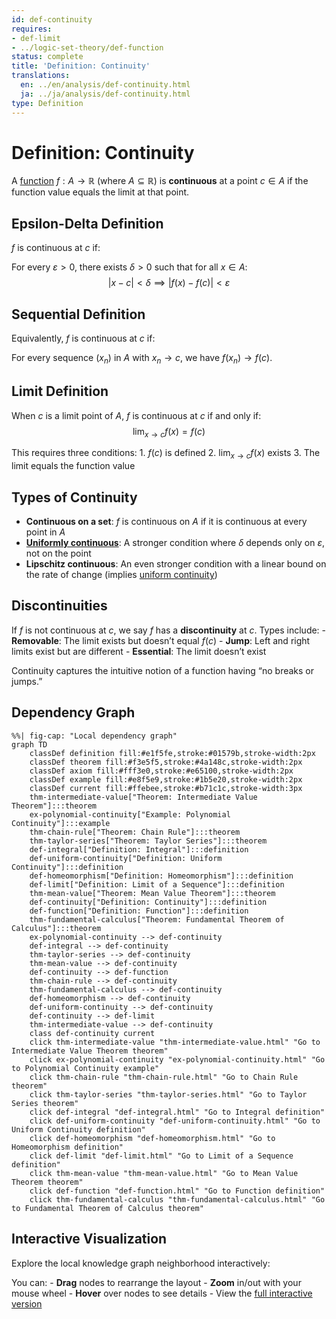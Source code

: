 ```yaml
---
id: def-continuity
requires:
- def-limit
- ../logic-set-theory/def-function
status: complete
title: 'Definition: Continuity'
translations:
  en: ../en/analysis/def-continuity.html
  ja: ../ja/analysis/def-continuity.html
type: Definition
---
```


# Definition: Continuity {#def-continuity}

A [function](../logic-set-theory/def-function.qmd) $f: A \to \mathbb{R}$ (where $A \subseteq \mathbb{R}$) is **continuous** at a point $c \in A$ if the function value equals the limit at that point.

## Epsilon-Delta Definition

$f$ is continuous at $c$ if:

For every $\varepsilon > 0$, there exists $\delta > 0$ such that for all $x \in A$:
$$|x - c| < \delta \implies |f(x) - f(c)| < \varepsilon$$

## Sequential Definition

Equivalently, $f$ is continuous at $c$ if:

For every sequence $(x_n)$ in $A$ with $x_n \to c$, we have $f(x_n) \to f(c)$.

## Limit Definition

When $c$ is a limit point of $A$, $f$ is continuous at $c$ if and only if:
$$\lim_{x \to c} f(x) = f(c)$$

This requires three conditions:
1. $f(c)$ is defined
2. $\lim_{x \to c} f(x)$ exists
3. The limit equals the function value

## Types of Continuity

- **Continuous on a set**: $f$ is continuous on $A$ if it is continuous at every point in $A$
- **[Uniformly continuous](def-uniform-continuity.qmd)**: A stronger condition where $\delta$ depends only on $\varepsilon$, not on the point
- **Lipschitz continuous**: An even stronger condition with a linear bound on the rate of change (implies [uniform continuity](def-uniform-continuity.qmd))

## Discontinuities

If $f$ is not continuous at $c$, we say $f$ has a **discontinuity** at $c$. Types include:
- **Removable**: The limit exists but doesn't equal $f(c)$
- **Jump**: Left and right limits exist but are different
- **Essential**: The limit doesn't exist

Continuity captures the intuitive notion of a function having "no breaks or jumps."

## Dependency Graph

```mermaid
%%| fig-cap: "Local dependency graph"
graph TD
    classDef definition fill:#e1f5fe,stroke:#01579b,stroke-width:2px
    classDef theorem fill:#f3e5f5,stroke:#4a148c,stroke-width:2px
    classDef axiom fill:#fff3e0,stroke:#e65100,stroke-width:2px
    classDef example fill:#e8f5e9,stroke:#1b5e20,stroke-width:2px
    classDef current fill:#ffebee,stroke:#b71c1c,stroke-width:3px
    thm-intermediate-value["Theorem: Intermediate Value Theorem"]:::theorem
    ex-polynomial-continuity["Example: Polynomial Continuity"]:::example
    thm-chain-rule["Theorem: Chain Rule"]:::theorem
    thm-taylor-series["Theorem: Taylor Series"]:::theorem
    def-integral["Definition: Integral"]:::definition
    def-uniform-continuity["Definition: Uniform Continuity"]:::definition
    def-homeomorphism["Definition: Homeomorphism"]:::definition
    def-limit["Definition: Limit of a Sequence"]:::definition
    thm-mean-value["Theorem: Mean Value Theorem"]:::theorem
    def-continuity["Definition: Continuity"]:::definition
    def-function["Definition: Function"]:::definition
    thm-fundamental-calculus["Theorem: Fundamental Theorem of Calculus"]:::theorem
    ex-polynomial-continuity --> def-continuity
    def-integral --> def-continuity
    thm-taylor-series --> def-continuity
    thm-mean-value --> def-continuity
    def-continuity --> def-function
    thm-chain-rule --> def-continuity
    thm-fundamental-calculus --> def-continuity
    def-homeomorphism --> def-continuity
    def-uniform-continuity --> def-continuity
    def-continuity --> def-limit
    thm-intermediate-value --> def-continuity
    class def-continuity current
    click thm-intermediate-value "thm-intermediate-value.html" "Go to Intermediate Value Theorem theorem"
    click ex-polynomial-continuity "ex-polynomial-continuity.html" "Go to Polynomial Continuity example"
    click thm-chain-rule "thm-chain-rule.html" "Go to Chain Rule theorem"
    click thm-taylor-series "thm-taylor-series.html" "Go to Taylor Series theorem"
    click def-integral "def-integral.html" "Go to Integral definition"
    click def-uniform-continuity "def-uniform-continuity.html" "Go to Uniform Continuity definition"
    click def-homeomorphism "def-homeomorphism.html" "Go to Homeomorphism definition"
    click def-limit "def-limit.html" "Go to Limit of a Sequence definition"
    click thm-mean-value "thm-mean-value.html" "Go to Mean Value Theorem theorem"
    click def-function "def-function.html" "Go to Function definition"
    click thm-fundamental-calculus "thm-fundamental-calculus.html" "Go to Fundamental Theorem of Calculus theorem"
```

## Interactive Visualization

Explore the local knowledge graph neighborhood interactively:

::: {.graph-viz data-id="def-continuity" data-width="700" data-height="500"}
:::

You can:
- **Drag** nodes to rearrange the layout
- **Zoom** in/out with your mouse wheel
- **Hover** over nodes to see details
- View the [full interactive version](../../output/interactive/def-continuity.html){target="_blank"}
